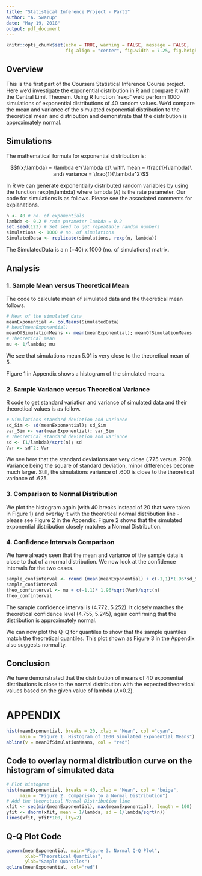 ---
title: "Statistical Inference Project - Part1"
author: "A. Swarup"
date: "May 19, 2018"
output: pdf_document
---

```{r setup, include=FALSE}
knitr::opts_chunk$set(echo = TRUE, warning = FALSE, message = FALSE,
                      fig.align = "center", fig.width = 7.25, fig.height = 6)
```

## Overview

This is the first part of the Coursera Statistical Inference Course project. Here we'd investigate the exponential distribution in R and compare it with the Central Limit Theorem. Using R function "rexp" we'd perform 1000 simulations of exponential distributions of 40 random values. We'd compare the mean and variance of the simulated exponential distribution to the theoretical mean and distribution and demonstrate that the distribution is approximately normal.

## Simulations

The mathematical formula for exponential distribution is:

$$f(x;\lambda) = \lambda e^{\lambda x}\ with\ mean = \frac{1}{\lambda}\ and\ variance = \frac{1}{\lambda^2}$$


In R we can generate exponentially distributed random variables by using the function rexp(n,lambda) where lambda ($\lambda$) is the rate parameter. Our code for simulations is as follows. Please see the associated comments for explanations.

```{r simulate, message=FALSE, warning=FALSE}
n <- 40 # no. of exponentials
lambda <- 0.2 # rate parameter lambda = 0.2
set.seed(123) # Set seed to get repeatable random numbers
simulations <- 1000 # no. of simulations
SimulatedData <- replicate(simulations, rexp(n, lambda))
```
The SimulatedData is a  n (=40) x 1000 (no. of simulations) matrix.

## Analysis

### 1. Sample Mean versus Theoretical Mean

The code to calculate mean of simulated data and the theoretical mean follows.
```{r means, message=FALSE, warning=FALSE}
# Mean of the simulated data
meanExponential <- colMeans(SimulatedData)
# head(meanExponential)
meanOfSimulationMeans <- mean(meanExponential); meanOfSimulationMeans
# Theoretical mean
mu <- 1/lambda; mu
```
We see that simulations mean 5.01 is very close to the theoretical mean of 5.

Figure 1 in Appendix shows a histogram of the simulated means.

### 2. Sample Variance versus Theoretical Variance
R code to get standard variation and variance of simulated data and their theoretical values is as follow.

```{r sd_&_variance, message=FALSE, warning=FALSE}
# Simulations standard deviation and variance
sd_Sim <- sd(meanExponential); sd_Sim
var_Sim <- var(meanExponential); var_Sim
# Theoretical standard deviation and variance
sd <- (1/lambda)/sqrt(n); sd
Var <- sd^2; Var
```
We see here that the standard deviations are very close (.775 versus .790). Variance being the square of standard deviation, minor differences become much larger. Still, the simulations variance of .600 is close to the theoretical variance of .625.

### 3. Comparison to Normal Distribution

We plot the histogram again (with 40 breaks instead of 20 that were taken in Figure 1) and overlay it with the theoretical normal distribution line - please see Figure 2 in the Appendix. Figure 2 shows that the simulated exponential distribution closely matches a Normal Distribution.

### 4. Confidence Intervals Comparison

We have already seen that the mean and variance of the sample data is close to that of a normal distribution. We now look at the confidence intervals for the two cases.

```{r conf_intervals, message=FALSE, warning=FALSE}
sample_confinterval <- round (mean(meanExponential) + c(-1,1)*1.96*sd_Sim/sqrt(n),3)
sample_confinterval
theo_confinterval <- mu + c(-1,1)* 1.96*sqrt(Var)/sqrt(n)
theo_confinterval
```

The sample confidence interval is (4.772, 5.252). It closely matches the theoretical confidence level (4.755, 5.245), again confirming that the distribution is approximately normal.

We can now plot the Q-Q for quantiles to show that the sample quantiles match the theoretical quantiles. This plot shown as Figure 3 in the Appendix also suggests normality.

## Conclusion

We have demonstrated that the distribution of means of 40 exponential distributions is close to the normal distribution with the expected theoretical values based on the given value of lambda ($\lambda$=0.2).  

# APPENDIX  
      
```{r histogram, echo=FALSE, }
hist(meanExponential, breaks = 20, xlab = "Mean", col ="cyan", 
     main = "Figure 1. Histogram of 1000 Simulated Exponential Means")
abline(v = meanOfSimulationMeans, col = "red")
```    

\pagebreak  
   
## Code to overlay normal distribution curve on the histogram of simulated data

```{r histogram_with_normal, message=FALSE, warning=FALSE}
# Plot histogram 
hist(meanExponential, breaks = 40, xlab = "Mean", col = "beige",
     main = "Figure 2. Comparison to a Normal Distribution") 
# Add the theoretical Normal Distribution line
xfit <- seq(min(meanExponential), max(meanExponential), length = 100)
yfit <- dnorm(xfit, mean = 1/lambda, sd = 1/lambda/sqrt(n))
lines(xfit, yfit*100, lty=2)
```   
   
\newpage   
## Q-Q Plot Code

```{r q-q_plot, message=FALSE, warning=FALSE}
qqnorm(meanExponential, main="Figure 3. Normal Q-Q Plot", 
       xlab="Theoretical Quantiles", 
       ylab="Sample Quantiles")
qqline(meanExponential, col="red")
```
